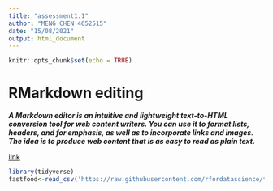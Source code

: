 ```yaml
---
title: "assessment1.1"
author: "MENG CHEN 4652515"
date: "15/08/2021"
output: html_document
---
```


```r
knitr::opts_chunk$set(echo = TRUE)
```

# RMarkdown editing

**_A Markdown editor is an intuitive and lightweight text-to-HTML conversion tool for web content writers. You can use it to format lists, headers, and for emphasis, as well as to incorporate links and images. The idea is to produce web content that is as easy to read as plain text._**

[link](https://rmarkdown.rstudio.com/lesson-8.html)

```r
library(tidyverse)
fastfood<-read_csv('https://raw.githubusercontent.com/rfordatascience/tidytuesday/master/data/2018/2018-09-04/fastfood_calories.csv')
```

